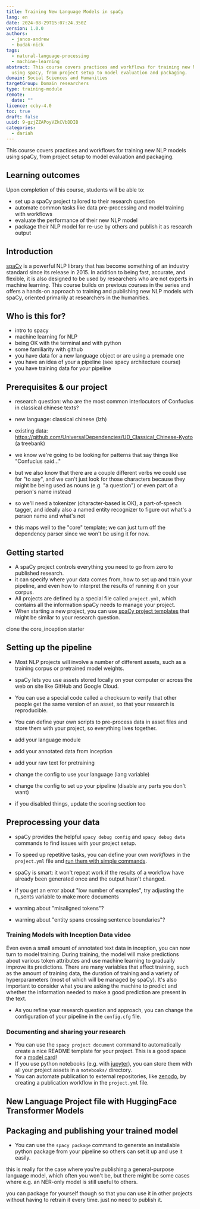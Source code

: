 ```yaml
---
title: Training New Language Models in spaCy
lang: en
date: 2024-08-29T15:07:24.350Z
version: 1.0.0
authors:
  - janco-andrew
  - budak-nick
tags:
  - natural-language-processing
  - machine-learning
abstract: This course covers practices and workflows for training new NLP models
  using spaCy, from project setup to model evaluation and packaging.
domain: Social Sciences and Humanities
targetGroup: Domain researchers
type: training-module
remote:
  date: ""
licence: ccby-4.0
toc: true
draft: false
uuid: 9-gzjZZAPoyVZkCVbDDIB
categories:
  - dariah
---
```

This course covers practices and workflows for training new NLP models using spaCy, from project setup to model evaluation and packaging.

## Learning outcomes

Upon completion of this course, students will be able to:

- set up a spaCy project tailored to their research question
- automate common tasks like data pre-processing and model training with workflows
- evaluate the performance of their new NLP model
- package their NLP model for re-use by others and publish it as research output

## Introduction

[spaCy](https://spacy.io/) is a powerful NLP library that has become something of an industry standard since its release in 2015. In addition to being fast, accurate, and flexible, it is also designed to be used by researchers who are not experts in machine learning. This course builds on previous courses in the series and offers a hands-on approach to training and publishing new NLP models with spaCy, oriented primarily at researchers in the humanities.

## Who is this for?

- intro to spacy
- machine learning for NLP
- being OK with the terminal and with python
- some familiarity with github
- you have data for a new language object or are using a premade one
- you have an idea of your a pipeline (see spacy architecture course)
- you have training data for your pipeline

## Prerequisites & our project

- research question: who are the most common interlocutors of Confucius in classical chinese texts?
- new language: classical chinese (lzh)
- existing data: https://github.com/UniversalDependencies/UD_Classical_Chinese-Kyoto (a treebank) 

- we know we're going to be looking for patterns that say things like "Confucius said..."
- but we also know that there are a couple different verbs we could use for "to say", and we can't just look for those characters because they might be being used as nouns (e.g. "a question") or even part of a person's name instead
- so we'll need a tokenizer (character-based is OK), a part-of-speech tagger, and ideally also a named entity recognizer to figure out what's a person name and what's not
- this maps well to the "core" template; we can just turn off the dependency parser since we won't be using it for now.

## Getting started

- A spaCy project controls everything you need to go from zero to published research.
- it can specify where your data comes from, how to set up and train your pipeline, and even how to interpret the results of running it on your corpus.
- All projects are defined by a special file called `project.yml`, which contains all the information spaCy needs to manage your project.
- When starting a new project, you can use [spaCy project templates](https://github.com/explosion/projects) that might be similar to your research question.

clone the core_inception starter

## Setting up the pipeline

- Most NLP projects will involve a number of different assets, such as a training corpus or pretrained model weights.
- spaCy lets you use assets stored locally on your computer or across the web on site like GitHub and Google Cloud.
- You can use a special code called a checksum to verify that other people get the same version of an asset, so that your research is reproducible.
- You can define your own scripts to pre-process data in asset files and store them with your project, so everything lives together.

- add your language module
- add your annotated data from inception
- add your raw text for pretraining
- change the config to use your language (lang variable)
- change the config to set up your pipeline (disable any parts you don't want)
- if you disabled things, update the scoring section too

## Preprocessing your data

- spaCy provides the helpful `spacy debug config` and `spacy debug data` commands to find issues with your project setup.
- To speed up repetitive tasks, you can define your own _workflows_ in the `project.yml` file and [run them with simple commands](https://spacy.io/usage/projects#run-workfow).
- spaCy is smart: it won't repeat work if the results of a workflow have already been generated once and the output hasn't changed.

- if you get an error about "low number of examples", try adjusting the n_sents variable to make more documents
- warning about "misaligned tokens"?
- warning about "entity spans crossing sentence boundaries"?

### Training Models with Inception Data video 

Even even a small amount of annotated text data in inception, you can now turn to model training. During training, the model will make predictions about various token attributes and use machine learning to gradually improve its predictions. There are many variables that affect training, such as the amount of training data, the duration of training and a variety of hyperparameters (most of which will be managed by spaCy). It's also important to consider what you are asking the machine to predict and whether the information needed to make a good prediction are present in the text.

- As you refine your research question and approach, you can change the configuration of your pipeline in the `config.cfg` file.


### Documenting and sharing your research

- You can use the `spacy project document` command to automatically create a nice README template for your project. This is a good space for a [model card](https://arxiv.org/pdf/1810.03993.pdf)!
- If you use python notebooks (e.g. with [jupyter](https://jupyter.org/)), you can store them with all your project assets in a `notebooks/` directory.
- You can automate publication to external repositories, like [zenodo](https://zenodo.org/), by creating a publication workflow in the `project.yml` file.

## New Language Project file with HuggingFace Transformer Models

## Packaging and publishing your trained model

- You can use the `spacy package` command to generate an installable python package from your pipeline so others can set it up and use it easily.

this is really for the case where you're publishing a general-purpose language model, which often you won't be, but there might be some cases where e.g. an NER-only model is still useful to others.

you can package for yourself though so that you can use it in other projects without having to retrain it every time. just no need to publish it.
